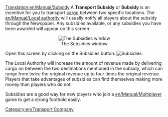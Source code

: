 [[Translation:en/Manual/Subsidy]]
A '''Transport Subsidy''' or '''Subsidy''' is an incentive for you to transport [[en/Manual/Cargo|cargo]] between two specific locations. The [[en/Manual/Local authority]] will usually notify all players about the subsidy through the Newspaper. Any subsidies available, or any subsidies you have been awarded will appear on this screen:
<center>[[File:en/Transportsubsidy.png|center|frame|The Subsidies window]]</center>

Open this screen by clicking on the Subsidies button: [[File:en/Manual/Manual html 54594ccb.png|Subsidies]].

The Local Authority will increase the amount of revenue made by delivering cargo on between the two destinations mentioned in the subsidy, which can range from twice the original revenue up to four times the original revenue. Players that take advantages of subsidies can find themselves making more money than players who do not.

Subsidies are a good way for new players who join a [[en/Manual/Multiplayer]] game to get a strong foothold easily.

[[Category:en/Transport Company]]